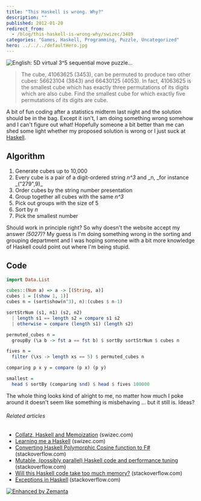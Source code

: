 ```yaml
---
title: "This Haskell is wrong. Why?"
description: ""
published: 2012-01-20
redirect_from:
  - /blog/this-haskell-is-wrong-why/swizec/3489
categories: "Games, Haskell, Programming, Puzzle, Uncategorized"
hero: ../../../defaultHero.jpg
---
```


![English: 5D virtual 3^5 sequential move puzzle...](http://swizec.com/blog/wp-content/uploads/2012/01/300px-5-cube_scrambled2.png "English: 5D virtual 3^5 sequential move puzzle...")![]()

> The cube, 41063625 (3453), can be permuted to produce two other cubes: 56623104 (3843) and 66430125 (4053). In fact, 41063625 is the smallest cube which has exactly three permutations of its digits which are also cube. Find the smallest cube for which exactly five permutations of its digits are cube.

A bit of fun coding after a statistics midterm last night and the solution should be in the bag. Except it isn't, I am doing something wrong somehow and I can't figure out what! Hopefully someone a bit better than me can shed some light whether my proposed solution is wrong or I just suck at [Haskell](http://haskell.org "Haskell (programming language)").

## Algorithm

1.  Generate cubes up to 10,000
2.  Every cube is a pair of a digit-ordered string _n^3_ and _n, \_for instance _("279",9)\_
3.  Order cubes by the string number presentation
4.  Group together all cubes with the same _n^3_
5.  Pick out groups with the size of 5
6.  Sort by _n_
7.  Pick the smallest number

Should work in principle right? So why doesn't the website accept my answer _(5027)_? My guess is I'm doing something wrong in the sorting and grouping department and I was hoping someone with a bit more knowledge of Haskell could point out where I'm being stupid.

## Code

```haskell
import Data.List

cubes::(Num a) => a -> [(String, a)]
cubes 1 = [(show 1, 1)]
cubes n = (sort$show(n^3), n):(cubes $ n-1)

sortStrNum (s1, n1) (s2, n2)
  | length s1 == length s2 = compare s1 s2
  | otherwise = compare (length s1) (length s2)

permuted_cubes n =
  groupBy (\a b -> fst a == fst b) $ sortBy sortStrNum $ cubes n

fives n =
  filter (\xs -> length xs == 5) $ permuted_cubes n

comparing p x y = compare (p x) (p y)

smallest =
  head $ sortBy (comparing snd) $ head $ fives 100000
```

The whole thing looks kind of alright to me, no matter how much I poke around it doesn't seem like something is misbehaving ... but it still is. Ideas?

###### Related articles

- [Collatz, Haskell and Memoization](http://swizec.com/blog/collatz-haskell-and-memoization/swizec/3382) (swizec.com)
- [Learning me a Haskell](http://swizec.com/blog/learning-me-a-haskell/swizec/3272) (swizec.com)
- [Converting Haskell Polymorphic Cosine function to F#](http://stackoverflow.com/questions/8905037/converting-haskell-polymorphic-cosine-function-to-f) (stackoverflow.com)
- [Mutable, (possibly parallel) Haskell code and performance tuning](http://stackoverflow.com/questions/8155929/mutable-possibly-parallel-haskell-code-and-performance-tuning) (stackoverflow.com)
- [Will this Haskell code take too much memory?](http://stackoverflow.com/questions/8275171/will-this-haskell-code-take-too-much-memory) (stackoverflow.com)
- [Exceptions in Haskell](http://stackoverflow.com/questions/8751188/exceptions-in-haskell) (stackoverflow.com)

[![Enhanced by Zemanta](http://img.zemanta.com/zemified_e.png?x-id=727c4e4d-a97d-47a9-a6d5-d7017d2e3bfe)](http://www.zemanta.com/ "Enhanced by Zemanta")
